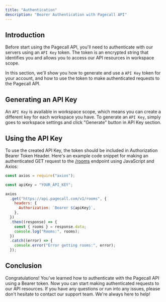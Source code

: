 ```yaml
---
title: "Authentication"
description: "Bearer Authentication with Pagecall API"
---
```


## Introduction

Before start using the Pagecall API, you'll need to authenticate with our servers using an `API Key` token. The token is an encrypted string that identifies you and allows you to access our API resources in workspace scope.

In this section, we'll show you how to generate and use a `API Key` token for your account, and how to use the token to make authenticated requests to the Pagecall API.

## Generating an API Key

An `API Key` is available in workspace scope, which means you can create a different key for each workspace you have. To generate an `API Key`, simply goes to workspace settings and click "Generate" button in API Key section.

## Using the API Key

To use the created API Key, the token should be included in Authorization Bearer Token Header. Here's an example code snippet for making an authenticated GET request to the [/rooms](/api-reference/endpoint/List_Rooms) endpoint using JavaScript and Axios:

```js
const axios = require("axios");

const apiKey = "YOUR_API_KEY";

axios
  .get("https://api.pagecall.com/v1/rooms", {
    headers: {
      Authorization: `Bearer ${apiKey}`,
    },
  })
  .then((response) => {
    const { rooms } = response.data;
    console.log("Rooms:", rooms);
  })
  .catch((error) => {
    console.error("Error getting rooms:", error);
  });
```

## Conclusion

Congratulations! You've learned how to authenticate with the Pagecall API using a Bearer token. Now you can start making authenticated requests to our API resources. If you have any questions or run into any issues, please don't hesitate to contact our support team. We're always here to help!
